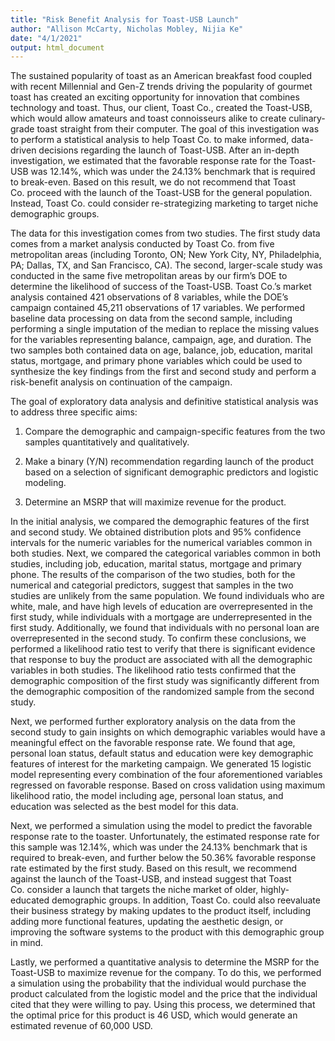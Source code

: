 ```yaml
---
title: "Risk Benefit Analysis for Toast-USB Launch"
author: "Allison McCarty, Nicholas Mobley, Nijia Ke"
date: "4/1/2021"
output: html_document
---
```


The sustained popularity of toast as an American breakfast food coupled with recent Millennial and Gen-Z trends driving the popularity of gourmet toast has created an exciting opportunity for innovation that combines technology and toast. Thus, our client, Toast Co., created the Toast-USB, which would allow amateurs and toast connoisseurs alike to create culinary-grade toast straight from their computer. The goal of this investigation was to perform a statistical analysis to help Toast Co. to make informed, data-driven decisions regarding the launch of Toast-USB.  After an in-depth investigation, we estimated that the favorable response rate for the Toast-USB was 12.14%, which was under the 24.13% benchmark that is required to break-even. Based on this result, we do not recommend that Toast Co. proceed with the launch of the Toast-USB for the general population.  Instead, Toast Co. could consider re-strategizing marketing to target niche demographic groups.

The data for this investigation comes from two studies.  The first study data comes from a market analysis conducted by Toast Co. from five metropolitan areas (including Toronto, ON; New York City, NY, Philadelphia, PA; Dallas, TX, and San Francisco, CA).  The second, larger-scale study was conducted in the same five metropolitan areas by our firm’s DOE to determine the likelihood of success of the Toast-USB.  Toast Co.’s market analysis contained 421 observations of 8 variables, while the DOE’s campaign contained 45,211 observations of 17 variables.  We performed baseline data processing on data from the second sample, including performing a single imputation of the median to replace the missing values for the variables representing balance, campaign, age, and duration.  The two samples both contained data on age, balance, job, education, marital status, mortgage, and primary phone variables which could be used to synthesize the key findings from the first and second study and perform a risk-benefit analysis on continuation of the campaign.

The goal of exploratory data analysis and definitive statistical analysis was to address three specific aims:

1.	Compare the demographic and campaign-specific features from the two samples quantitatively and qualitatively.


2.	Make a binary (Y/N) recommendation regarding launch of the product based on a selection of significant demographic predictors and logistic modeling.


3.	Determine an MSRP that will maximize revenue for the product.


In the initial analysis, we compared the demographic features of the first and second study. We obtained distribution plots and 95% confidence intervals for the numeric variables for the numerical variables common in both studies.  Next, we compared the categorical variables common in both studies, including job, education, marital status, mortgage and primary phone.  The results of the comparison of the two studies, both for the numerical and categorial predictors, suggest that samples in the two studies are unlikely from the same population.  We found individuals who are white, male, and have high levels of education are overrepresented in the first study, while individuals with a mortgage are underrepresented in the first study. Additionally, we found that individuals with no personal loan are overrepresented in the second study.  To confirm these conclusions, we performed a likelihood ratio test to verify that there is significant evidence that response to buy the product are associated with all the demographic variables in both studies.  The likelihood ratio tests confirmed that the demographic composition of the first study was significantly different from the demographic composition of the randomized sample from the second study.

Next, we performed further exploratory analysis on the data from the second study to gain insights on which demographic variables would have a meaningful effect on the favorable response rate.  We found that age, personal loan status, default status and education were key demographic features of interest for the marketing campaign.  We generated 15 logistic model representing every combination of the four aforementioned variables regressed on favorable response.  Based on cross validation using maximum likelihood ratio, the model including age, personal loan status, and education was selected as the best model for this data.

Next, we performed a simulation using the model to predict the favorable response rate to the toaster.  Unfortunately, the estimated response rate for this sample was 12.14%, which was under the 24.13% benchmark that is required to break-even, and further below the 50.36% favorable response rate estimated by the first study.  Based on this result, we recommend against the launch of the Toast-USB, and instead suggest that Toast Co. consider a launch that targets the niche market of older, highly-educated demographic groups.  In addition, Toast Co. could also reevaluate their business strategy by making updates to the product itself, including adding more functional features, updating the aesthetic design, or improving the software systems to the product with this demographic group in mind.

Lastly, we performed a quantitative analysis to determine the MSRP for the Toast-USB to maximize revenue for the company.  To do this, we performed a simulation using the probability that the individual would purchase the product calculated from the logistic model and the price that the individual cited that they were willing to pay. Using this process, we determined that the optimal price for this product is 46 USD, which would generate an estimated revenue of 60,000 USD.
